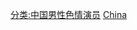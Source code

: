 {{Catnav|頁面分類|人物|各國人物|各國演員|中国演員}}
{{Catnav|頁面分類|人物|各職業人物|演员|色情演員}}
{{Catnav|頁面分類|...|电视剧|演员|色情演員}}
{{Catnav|頁面分類|...|演员|各國演員|中国演員}}

{{Portal|中国|色情|LGBT}}

[[分类:中国男性色情演员|分类:中国男性色情演员]]
[[分类:男同性戀色情片演員|China]]